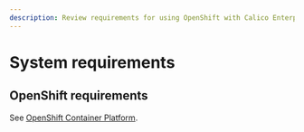 ```yaml
---
description: Review requirements for using OpenShift with Calico Enterprise.
---
```



# System requirements

## OpenShift requirements

See [OpenShift Container Platform](https://docs.openshift.com/container-platform/4.13/welcome/index.html).

<ReqsSys orch='OpenShift' />

<ReqsKernel />
